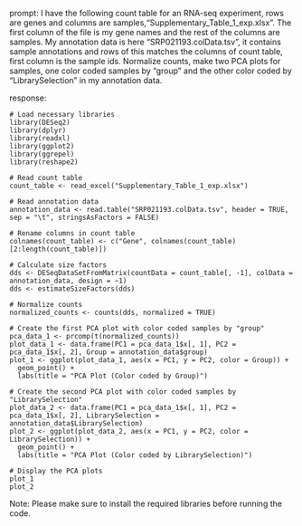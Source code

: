 prompt:
I have the following count table for an RNA-seq experiment, rows are genes and columns are samples,"Supplementary_Table_1_exp.xlsx". The first column of the file is my gene names and the rest of the columns are samples. My annotation data is here "SRP021193.colData.tsv", it contains sample annotations and rows of this matches the columns of count table, first column is the sample ids. Normalize counts, make two PCA plots for samples, one color coded samples by "group" and the other color coded by "LibrarySelection" in my annotation data.

response:
```
# Load necessary libraries
library(DESeq2)
library(dplyr)
library(readxl)
library(ggplot2)
library(ggrepel)
library(reshape2)

# Read count table
count_table <- read_excel("Supplementary_Table_1_exp.xlsx")

# Read annotation data
annotation_data <- read.table("SRP021193.colData.tsv", header = TRUE, sep = "\t", stringsAsFactors = FALSE)

# Rename columns in count table
colnames(count_table) <- c("Gene", colnames(count_table)[2:length(count_table)])

# Calculate size factors
dds <- DESeqDataSetFromMatrix(countData = count_table[, -1], colData = annotation_data, design = ~1)
dds <- estimateSizeFactors(dds)

# Normalize counts
normalized_counts <- counts(dds, normalized = TRUE)

# Create the first PCA plot with color coded samples by "group"
pca_data_1 <- prcomp(t(normalized_counts))
plot_data_1 <- data.frame(PC1 = pca_data_1$x[, 1], PC2 = pca_data_1$x[, 2], Group = annotation_data$group)
plot_1 <- ggplot(plot_data_1, aes(x = PC1, y = PC2, color = Group)) +
  geom_point() +
  labs(title = "PCA Plot (Color coded by Group)")

# Create the second PCA plot with color coded samples by "LibrarySelection"
plot_data_2 <- data.frame(PC1 = pca_data_1$x[, 1], PC2 = pca_data_1$x[, 2], LibrarySelection = annotation_data$LibrarySelection)
plot_2 <- ggplot(plot_data_2, aes(x = PC1, y = PC2, color = LibrarySelection)) +
  geom_point() +
  labs(title = "PCA Plot (Color coded by LibrarySelection)")

# Display the PCA plots
plot_1
plot_2
```

Note: Please make sure to install the required libraries before running the code.
